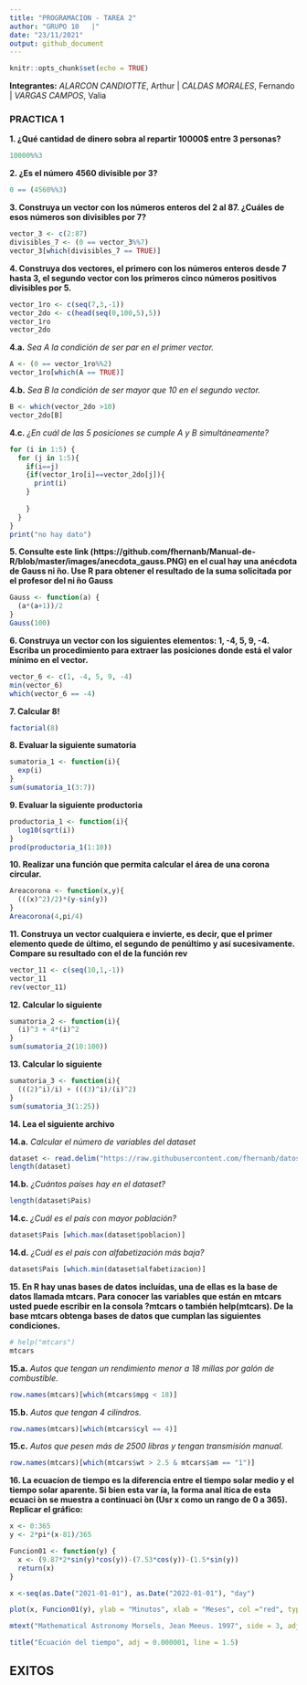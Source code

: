 ```yaml
---
title: "PROGRAMACION - TAREA 2"
author: "GRUPO 10   |"
date: "23/11/2021"
output: github_document
---
```


```r
knitr::opts_chunk$set(echo = TRUE)
```

**Integrantes:**
  *ALARCON CANDIOTTE*, Arthur |
  *CALDAS MORALES*, Fernando |
  *VARGAS CAMPOS*, Valia
  
### PRACTICA 1

**1. ¿Qué cantidad de dinero sobra al repartir 10000$ entre 3 personas?**
```r
10000%%3
```

**2. ¿Es el número 4560 divisible por 3?**
```r
0 == (4560%%3)
```

**3. Construya un vector con los números enteros del 2 al 87. ¿Cuáles de esos números son divisibles por 7?**
```r
vector_3 <- c(2:87)
divisibles_7 <- (0 == vector_3%%7)
vector_3[which(divisibles_7 == TRUE)]
```

**4. Construya dos vectores, el primero con los números enteros desde 7 hasta 3, el segundo vector con los primeros cinco números positivos divisibles por 5.**
```r
vector_1ro <- c(seq(7,3,-1))
vector_2do <- c(head(seq(0,100,5),5))
vector_1ro
vector_2do
```

**4.a.** *Sea A la condición de ser par en el primer vector.*
```r
A <- (0 == vector_1ro%%2)
vector_1ro[which(A == TRUE)]
```

**4.b.** *Sea B la condición de ser mayor que 10 en el segundo vector.*
```r
B <- which(vector_2do >10)
vector_2do[B]
```

**4.c.** *¿En cuál de las 5 posiciones se cumple A y B simultáneamente?*
```r
for (i in 1:5) {
  for (j in 1:5){
    if(i==j)
    {if(vector_1ro[i]==vector_2do[j]){
      print(i)
    }
      
    }
  }
}
print("no hay dato")
```

**5. Consulte este link (https://github.com/fhernanb/Manual-de-R/blob/master/images/anecdota_gauss.PNG) en el cual hay una anécdota de Gauss ni ̃no. Use R para obtener el resultado de la suma solicitada por el profesor del ni ̃no Gauss**
```r
Gauss <- function(a) {
  (a*(a+1))/2
} 
Gauss(100)
```

**6. Construya un vector con los siguientes elementos: 1, -4, 5, 9, -4. Escriba un procedimiento para extraer las posiciones donde está el valor mínimo en el vector.**
```r
vector_6 <- c(1, -4, 5, 9, -4)
min(vector_6)
which(vector_6 == -4)
```

**7. Calcular 8!**
```r
factorial(8)
```

**8. Evaluar la siguiente sumatoria**
```r
sumatoria_1 <- function(i){
  exp(i)
}
sum(sumatoria_1(3:7))
```

**9. Evaluar la siguiente productoria**
```r
productoria_1 <- function(i){
  log10(sqrt(i))
}
prod(productoria_1(1:10))
```

**10. Realizar una función que permita calcular el área de una corona circular.**
```r
Areacorona <- function(x,y){
  (((x)^2)/2)*(y-sin(y))
}
Areacorona(4,pi/4)
```

**11. Construya un vector cualquiera e invierte, es decir, que el primer elemento quede de último, el segundo de penúltimo y así sucesivamente. Compare su resultado con el de la función rev**
```r
vector_11 <- c(seq(10,1,-1))
vector_11
rev(vector_11)
```

**12. Calcular lo siguiente**
```r
sumatoria_2 <- function(i){
  (i)^3 + 4*(i)^2
}
sum(sumatoria_2(10:100))
```

**13. Calcular lo siguiente**
```r
sumatoria_3 <- function(i){
  (((2)^i)/i) + (((3)^i)/(i)^2)
}
sum(sumatoria_3(1:25))
```

**14. Lea el siguiente archivo**

**14.a.** *Calcular el número de variables del dataset*
```r
dataset <- read.delim("https://raw.githubusercontent.com/fhernanb/datos/master/Paises.txt")
length(dataset)
```

**14.b.** *¿Cuántos países hay en el dataset?*
```r
length(dataset$Pais)
```

**14.c.** *¿Cuál es el país con mayor población?*
```r
dataset$Pais [which.max(dataset$poblacion)]
```

**14.d.** *¿Cuál es el país con alfabetización más baja?*
```r
dataset$Pais [which.min(dataset$alfabetizacion)]
```

**15. En R hay unas bases de datos incluídas, una de ellas es la base de datos llamada mtcars. Para conocer las variables que están en mtcars usted puede escribir en la consola ?mtcars o también help(mtcars). De la base mtcars obtenga bases de datos que cumplan las siguientes condiciones.**
```r
# help("mtcars") 
mtcars
```

**15.a.** *Autos que tengan un rendimiento menor a 18 millas por galón de combustible.*
```r
row.names(mtcars)[which(mtcars$mpg < 18)]
```

**15.b.** *Autos que tengan 4 cilindros.*
```r
row.names(mtcars)[which(mtcars$cyl == 4)]
```

**15.c.** *Autos que pesen más de 2500 libras y tengan transmisión manual.*
```r
row.names(mtcars)[which(mtcars$wt > 2.5 & mtcars$am == "1")]
```

**16. La ecuacíon de tiempo es la diferencia entre el tiempo solar medio y el tiempo solar aparente. Si bien esta var ́ıa, la forma anal ́ıtica de esta ecuaci ́on se muestra a continuaci ́on (Usr x como un rango de 0 a 365). Replicar el gráfico:**
```r
x <- 0:365
y <- 2*pi*(x-81)/365

Funcion01 <- function(y) {
  x <- (9.87*2*sin(y)*cos(y))-(7.53*cos(y))-(1.5*sin(y))
  return(x)
}

x <-seq(as.Date("2021-01-01"), as.Date("2022-01-01"), "day")

plot(x, Funcion01(y), ylab = "Minutos", xlab = "Meses", col ="red", type = "l", lwd = 3, lty = 2)

mtext("Mathematical Astronomy Morsels, Jean Meeus. 1997", side = 3, adj = 0)

title("Ecuación del tiempo", adj = 0.000001, line = 1.5)
```

## EXITOS 